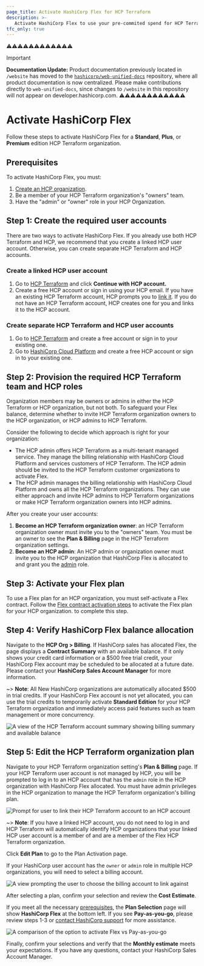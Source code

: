 ```yaml
---
page_title: Activate HashiCorp Flex for HCP Terraform
description: >-
   Activate HashiCorp Flex to use your pre-commited spend for HCP Terraform operations. 
tfc_only: true
---
```


⚠️⚠️⚠️⚠️⚠️⚠️⚠️⚠️⚠️⚠️⚠️⚠️
> [!IMPORTANT]  
> **Documentation Update:** Product documentation previously located in `/website` has moved to the [`hashicorp/web-unified-docs`](https://github.com/hashicorp/web-unified-docs) repository, where all product documentation is now centralized. Please make contributions directly to `web-unified-docs`, since changes to `/website` in this repository will not appear on developer.hashicorp.com.
⚠️⚠️⚠️⚠️⚠️⚠️⚠️⚠️⚠️⚠️⚠️⚠️

# Activate HashiCorp Flex

Follow these steps to activate HashiCorp Flex for a **Standard**, **Plus**, or **Premium** edition HCP Terraform organization. 

## Prerequisites

To activate HashiCorp Flex, you must:

1. [Create an HCP organization](/hcp/docs/hcp/admin/orgs#create-an-organization).
1. Be a member of your HCP Terraform organization's "owners" team.
1. Have the "admin" or "owner" role in your HCP Organization.

## Step 1: Create the required user accounts

There are two ways to activate HashiCorp Flex. If you already use both HCP Terraform and HCP, we recommend that you create a linked HCP user account. Otherwise, you can create separate HCP Terraform and HCP accounts.

### Create a linked HCP user account

1. Go to [HCP Terraform](https://app.terraform.io) and click **Continue with HCP account.** 
1. Create a free HCP account or sign in using your HCP email. If you have an existing HCP Terraform account, HCP prompts you to [link it](/terraform/cloud-docs/users-teams-organizations/users#linking-hcp-and-hcp-terraform-accounts). If you do not have an HCP Terraform account, HCP creates one for you and links it to the HCP account.  

### Create separate HCP Terraform and HCP user accounts

1. Go to [HCP Terraform](https://app.terraform.io) and create a free account or sign in to your existing one. 
1. Go to [HashiCorp Cloud Platform](https://cloud.hashicorp.com) and create a free HCP account or sign in to your existing one.  

## Step 2: Provision the required HCP Terraform team and HCP roles

Organization members may be owners or admins in either the HCP Terraform or HCP organization, but not both. To safeguard your Flex balance, determine whether to invite HCP Terraform organization owners to the HCP organization, or HCP admins to HCP Terraform. 

Consider the following to decide which approach is right for your organization:
- The HCP admin offers HCP Terraform as a multi-tenant managed service. They manage the billing relationship with HashiCorp Cloud Platform and services customers of HCP Terraform.  The HCP admin should be invited to the HCP Terraform customer organizations to activate Flex.
- The HCP admin manages the billing relationship with HashiCorp Cloud Platform and owns all the HCP Terraform organizations. They can use either approach and invite HCP admins to HCP Terraform organizations or make HCP Terraform organization owners into HCP admins.

After you create your user accounts:

1. **Become an HCP Terraform organization owner**: an HCP Terraform organization owner must invite you to the "owners" team. You must be an owner to see the **Plan & Billing** page in the HCP Terraform organization settings.
1. **Become an HCP admin**: An HCP admin or organization owner must invite you to the HCP organization that HashiCorp Flex is allocated to and grant you the [admin](/hcp/docs/hcp/iam/access-management#organization) role. 


## Step 3: Activate your Flex plan

To use a Flex plan for an HCP organization, you must self-activate a Flex contract. Follow the [Flex contract activation steps](/hcp/docs/hcp/admin/billing/flex-multiyear#activate-your-contract) to activate the Flex plan for your HCP organization.
to complete this step.

## Step 4: Verify HashiCorp Flex balance allocation

Navigate to the **HCP Org > Billing**. If HashiCorp sales has allocated Flex, the page displays a **Contract Summary** with an available balance. If it only shows your credit card information or a $500 free trial credit, your HashiCorp Flex account may be scheduled to be allocated at a future date. Please contact your **HashiCorp Sales Account Manager** for more information.

~> **Note**: All New HashiCorp organizations are automatically allocated $500 in trial credits. If your HashiCorp Flex account is not yet allocated, you can use the trial credits to temporarily activate **Standard Edition** for your HCP Terraform organization and immediately access paid features such as team management or more concurrency.

![A view of the HCP Terraform account summary showing billing summary and available balance](/img/docs/tfc-account-summary.png)

## Step 5: Edit the HCP Terraform organization plan

Navigate to your HCP Terraform organization setting's **Plan & Billing** page. If your HCP Terraform user account is not managed by HCP, you will be prompted to log in to an HCP account that has the `admin` role in the HCP organization with HashiCorp Flex allocated. You must have admin privileges in the HCP organization to manage the HCP Terraform organization's billing plan.  

![Prompt for user to link their HCP Terraform account to an HCP account](/img/docs/tfc-plan-and-billing.png)

~> **Note**: If you have a linked HCP account, you do not need to log in and HCP Terraform will automatically identify HCP organizations that your linked HCP user account is a member of and are a member of the Flex HCP Terraform organization.

Click **Edit Plan** to go to the Plan Activation page.  

If your HashiCorp user account has the `owner` or `admin` role in multiple HCP organizations, you will need to select a billing account.

![A view prompting the user to choose the billing account to link against](/img/docs/tfc-plan-org-select.png)

After selecting a plan, confirm your selection and review the **Cost Estimate**.

If you meet all the necessary [prerequisites](#prerequisites), the **Plan Selection** page will show **HashiCorp Flex** at the bottom left. If you see **Pay-as-you-go**, please review steps 1-3 or [contact HashiCorp support](https://support.hashicorp.com/hc/en-us/requests/new) for more assistance.

![A comparison of the option to activate Flex vs Pay-as-you-go](/img/docs/tfc-flex-vs-payg.png)

Finally, confirm your selections and verify that the **Monthly estimate** meets your expectations. If you have any questions, contact your HashiCorp Sales Account Manager.
